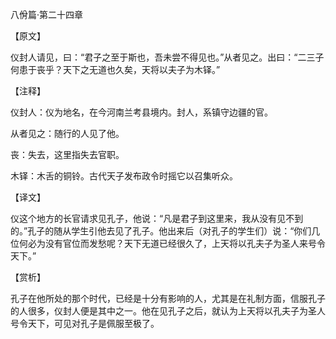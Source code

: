 

八佾篇·第二十四章

【原文】

仪封人请见，曰：“君子之至于斯也，吾未尝不得见也。”从者见之。出曰：“二三子何患于丧乎？天下之无道也久矣，天将以夫子为木铎。”

【注释】

仪封人：仪为地名，在今河南兰考县境内。封人，系镇守边疆的官。

从者见之：随行的人见了他。

丧：失去，这里指失去官职。

木铎：木舌的铜铃。古代天子发布政令时摇它以召集听众。

【译文】

仪这个地方的长官请求见孔子，他说：“凡是君子到这里来，我从没有见不到的。”孔子的随从学生引他去见了孔子。他出来后（对孔子的学生们）说：“你们几位何必为没有官位而发愁呢？天下无道已经很久了，上天将以孔夫子为圣人来号令天下。”

【赏析】

孔子在他所处的那个时代，已经是十分有影响的人，尤其是在礼制方面，信服孔子的人很多，仪封人便是其中之一。他在见孔子之后，就认为上天将以孔夫子为圣人号令天下，可见对孔子是佩服至极了。

